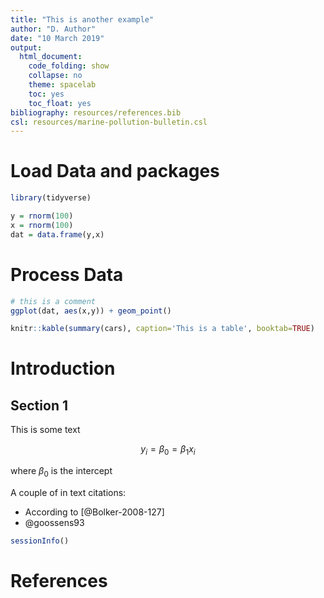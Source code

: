 ```yaml
---
title: "This is another example"
author: "D. Author"
date: "10 March 2019"
output:
  html_document: 
    code_folding: show
    collapse: no
    theme: spacelab
    toc: yes
    toc_float: yes
bibliography: resources/references.bib
csl: resources/marine-pollution-bulletin.csl
---
```


# Load Data and packages
```r
library(tidyverse)
```

```r
y = rnorm(100)
x = rnorm(100)
dat = data.frame(y,x)
```


# Process Data

```r
# this is a comment
ggplot(dat, aes(x,y)) + geom_point()
```

```r
knitr::kable(summary(cars), caption='This is a table', booktab=TRUE)
```


# Introduction

## Section 1

This is some text

$$
y_i = \beta_0 = \beta_1 x_i
$$

where $\beta_0$ is the intercept

A couple of in text citations:

- According to [@Bolker-2008-127] 
- @goossens93

```r
sessionInfo()
```

References
===========
